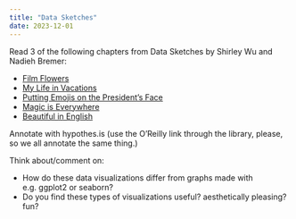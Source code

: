 ```yaml
---
title: "Data Sketches"
date: 2023-12-01
---
```


Read 3 of the following chapters from Data Sketches by Shirley Wu and Nadieh Bremer:

- [Film Flowers](https://unl.alma.exlibrisgroup.com/leganto/public/01UON_LINC/citation/12340988500006387?auth=SAML)
- [My Life in Vacations](https://unl.alma.exlibrisgroup.com/leganto/public/01UON_LINC/citation/12340988610006387?auth=SAML)
- [Putting Emojis on the President's Face](https://unl.alma.exlibrisgroup.com/leganto/public/01UON_LINC/citation/12340988730006387?auth=SAML)
- [Magic is Everywhere](https://unl.alma.exlibrisgroup.com/leganto/public/01UON_LINC/citation/12340988810006387?auth=SAML)
- [Beautiful in English](https://unl.alma.exlibrisgroup.com/leganto/public/01UON_LINC/citation/12340988890006387?auth=SAML)

Annotate with hypothes.is (use the O'Reilly link through the library, please, so we all annotate the same thing.)

Think about/comment on: 

- How do these data visualizations differ from graphs made with e.g. ggplot2 or seaborn?
- Do you find these types of visualizations useful? aesthetically pleasing? fun?
